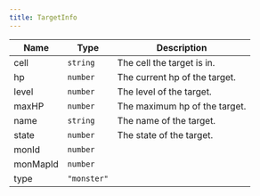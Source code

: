```yaml
---
title: TargetInfo
---
```


| Name | Type | Description |
|------|------|-------------|
| cell | `string` | The cell the target is in. |
| hp | `number` | The current hp of the target. |
| level | `number` | The level of the target. |
| maxHP | `number` | The maximum hp of the target. |
| name | `string` | The name of the target. |
| state | `number` | The state of the target. |
| monId | `number` |  |
| monMapId | `number` |  |
| type | `"monster"` |  |